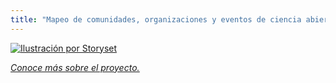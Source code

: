 ```yaml
---
title: "Mapeo de comunidades, organizaciones y eventos de ciencia abierta en latinoamérica"
---
```


[![Ilustración por Storyset](images/trabajo_en_equipo.png){fig-alt="personas trabajando en equipo de manera armoniosa" fig-align="center"}](https://storyset.com/people)

[[*Conoce más sobre el proyecto.*]{.underline}](about.qmd "Abrir página")
